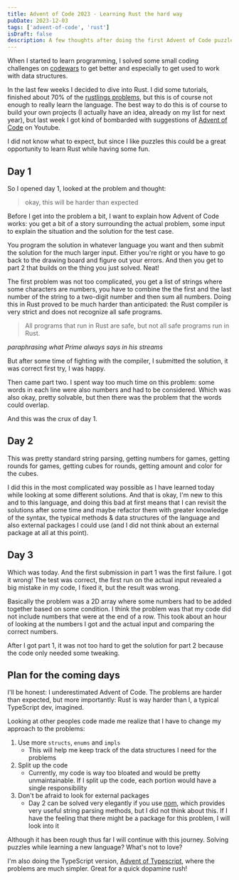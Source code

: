```yaml
---
title: Advent of Code 2023 - Learning Rust the hard way
pubDate: 2023-12-03
tags: ['advent-of-code', 'rust']
isDraft: false
description: A few thoughts after doing the first Advent of Code puzzles in a new language
---
```


When I started to learn programming, I solved some small coding challenges on [codewars](https://codewars.com) to get better and especially to get used to work with data structures.

In the last few weeks I decided to dive into Rust. I did some tutorials, finished about 70% of the [rustlings problems](https://github.com/rust-lang/rustlings), but this is of course not enough to really learn the language. The best way to do this is of course to build your own projects (I actually have an idea, already on my list for next year), but last week I got kind of bombarded with suggestions of [Advent of Code](https://adventofcode.com/2023) on Youtube.

I did not know what to expect, but since I like puzzles this could be a great opportunity to learn Rust while having some fun.

## Day 1

So I opened day 1, looked at the problem and thought:

> okay, this will be harder than expected

Before I get into the problem a bit, I want to explain how Advent of Code works: you get a bit of a story surrounding the actual problem, some input to explain the situation and the solution for the test case.

You program the solution in whatever language you want and then submit the solution for the much larger input. Either you're right or you have to go back to the drawing board and figure out your errors. And then you get to part 2 that builds on the thing you just solved. Neat!

The first problem was not too complicated, you get a list of strings where some characters are numbers, you have to combine the the first and the last number of the string to a two-digit number and then sum all numbers. Doing this in Rust proved to be much harder than anticipated: the Rust compiler is very strict and does not recognize all safe programs.

> All programs that run in Rust are safe, but not all safe programs run in Rust.

_paraphrasing what Prime always says in his streams_

But after some time of fighting with the compiler, I submitted the solution, it was correct first try, I was happy.

Then came part two. I spent way too much time on this problem: some words in each line were also numbers and had to be considered. Which was also okay, pretty solvable, but then there was the problem that the words could overlap.

And this was the crux of day 1.

## Day 2

This was pretty standard string parsing, getting numbers for games, getting rounds for games, getting cubes for rounds, getting amount and color for the cubes.

I did this in the most complicated way possible as I have learned today while looking at some different solutions. And that is okay, I'm new to this and to this language, and doing this bad at first means that I can revisit the solutions after some time and maybe refactor them with greater knowledge of the syntax, the typical methods & data structures of the language and also external packages I could use (and I did not think about an external package at all at this point).

## Day 3

Which was today. And the first submission in part 1 was the first failure. I got it wrong! The test was correct, the first run on the actual input revealed a big mistake in my code, I fixed it, but the result was wrong.

Basically the problem was a 2D array where some numbers had to be added together based on some condition. I think the problem was that my code did not include numbers that were at the end of a row. This took about an hour of looking at the numbers I got and the actual input and comparing the correct numbers.

After I got part 1, it was not too hard to get the solution for part 2 because the code only needed some tweaking.

## Plan for the coming days

I'll be honest: I underestimated Advent of Code. The problems are harder than expected, but more importantly: Rust is way harder than I, a typical TypeScript dev, imagined.

Looking at other peoples code made me realize that I have to change my approach to the problems:

1. Use more `structs`, `enums` and `impls`
    - This will help me keep track of the data structures I need for the problems
2. Split up the code
    - Currently, my code is way too bloated and would be pretty unmaintainable. If I split up the code, each portion would have a single responsibility
3. Don't be afraid to look for external packages
    - Day 2 can be solved very elegantly if you use [nom](https://crates.io/crates/nom), which provides very useful string parsing methods, but I did not think about this. If I have the feeling that there might be a package for this problem, I will look into it

Although it has been rough thus far I will continue with this journey. Solving puzzles while learning a new language? What's not to love?

I'm also doing the TypeScript version, [Advent of Typescript](https://typehero.dev/aot-2023), where the problems are much simpler. Great for a quick dopamine rush!
